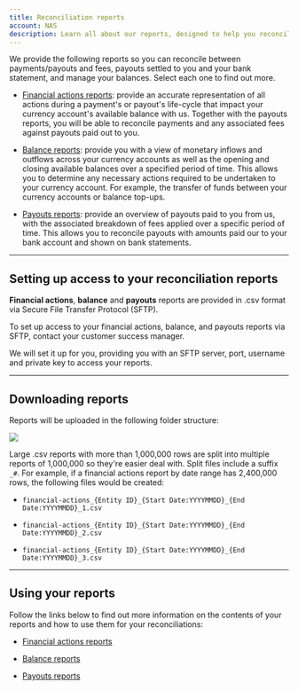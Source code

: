 ```yaml
---
title: Reconciliation reports
account: NAS
description: Learn all about our reports, designed to help you reconcile between payments/payouts and fees, payouts settled to you and your bank statement, and manage your balances.
---
```


We provide the following reports so you can reconcile between payments/payouts and fees, payouts settled to you and your bank statement, and manage your balances. Select each one to find out more.

- [Financial actions reports](/reporting/reconciliation-reports/financial-actions-reports): provide an accurate representation of all actions during a payment's or payout's life-cycle that impact your currency account's available balance with us. Together with the payouts reports, you will be able to reconcile payments and any associated fees against payouts paid out to you.

- [Balance reports](/reporting/reconciliation-reports/balance-reports): provide you with a view of monetary inflows and outflows across your currency accounts as well as the opening and closing available balances over a specified period of time. This allows you to determine any necessary actions required to be undertaken to your currency account. For example, the transfer of funds between your currency accounts or balance top-ups.

- [Payouts reports](/reporting/reconciliation-reports/payouts-reports): provide an overview of payouts paid to you from us, with the associated breakdown of fees applied over a specific period of time. This allows you to reconcile payouts with amounts paid our to your bank account and shown on bank statements.

---

## Setting up access to your reconciliation reports

**Financial actions**, **balance** and **payouts** reports are provided in .csv format via Secure File Transfer Protocol (SFTP).

To set up access to your financial actions, balance, and payouts reports via SFTP, contact your customer success manager.

We will set it up for you, providing you with an SFTP server, port, username and private key to access your reports.

---

## Downloading reports

Reports will be uploaded in the following folder structure:

<img src="/NAS/Reporting/sftp_delivery_folder_structure_v3.png"  />

Large .csv reports with more than 1,000,000 rows are split into multiple reports of 1,000,000 so they're easier deal with. Split files include a suffix `_#`. For example, if a financial actions report by date range has 2,400,000 rows, the following files would be created:

- `financial-actions_{Entity ID}_{Start Date:YYYYMMDD}_{End Date:YYYYMMDD}_1.csv`

- `financial-actions_{Entity ID}_{Start Date:YYYYMMDD}_{End Date:YYYYMMDD}_2.csv`

- `financial-actions_{Entity ID}_{Start Date:YYYYMMDD}_{End Date:YYYYMMDD}_3.csv`

---

## Using your reports

Follow the links below to find out more information on the contents of your reports and how to use them for your reconciliations:

- [Financial actions reports](/reporting/reconciliation-reports/financial-actions-reports)

-  [Balance reports](/reporting/reconciliation-reports/balance-reports) 

- [Payouts reports](/reporting/reconciliation-reports/payouts-reports)
